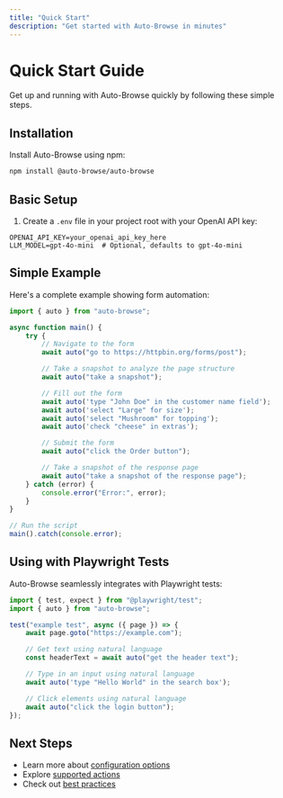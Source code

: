 ```yaml
---
title: "Quick Start"
description: "Get started with Auto-Browse in minutes"
---
```


# Quick Start Guide

Get up and running with Auto-Browse quickly by following these simple steps.

## Installation

Install Auto-Browse using npm:

```bash
npm install @auto-browse/auto-browse
```

## Basic Setup

1. Create a `.env` file in your project root with your OpenAI API key:

```env
OPENAI_API_KEY=your_openai_api_key_here
LLM_MODEL=gpt-4o-mini  # Optional, defaults to gpt-4o-mini
```

## Simple Example

Here's a complete example showing form automation:

```typescript
import { auto } from "auto-browse";

async function main() {
	try {
		// Navigate to the form
		await auto("go to https://httpbin.org/forms/post");

		// Take a snapshot to analyze the page structure
		await auto("take a snapshot");

		// Fill out the form
		await auto('type "John Doe" in the customer name field');
		await auto('select "Large" for size');
		await auto('select "Mushroom" for topping');
		await auto('check "cheese" in extras');

		// Submit the form
		await auto("click the Order button");

		// Take a snapshot of the response page
		await auto("take a snapshot of the response page");
	} catch (error) {
		console.error("Error:", error);
	}
}

// Run the script
main().catch(console.error);
```

## Using with Playwright Tests

Auto-Browse seamlessly integrates with Playwright tests:

```typescript
import { test, expect } from "@playwright/test";
import { auto } from "auto-browse";

test("example test", async ({ page }) => {
	await page.goto("https://example.com");

	// Get text using natural language
	const headerText = await auto("get the header text");

	// Type in an input using natural language
	await auto('type "Hello World" in the search box');

	// Click elements using natural language
	await auto("click the login button");
});
```

## Next Steps

- Learn more about [configuration options](/installation)
- Explore [supported actions](/actions/clicking)
- Check out [best practices](/best-practices/writing-commands)
